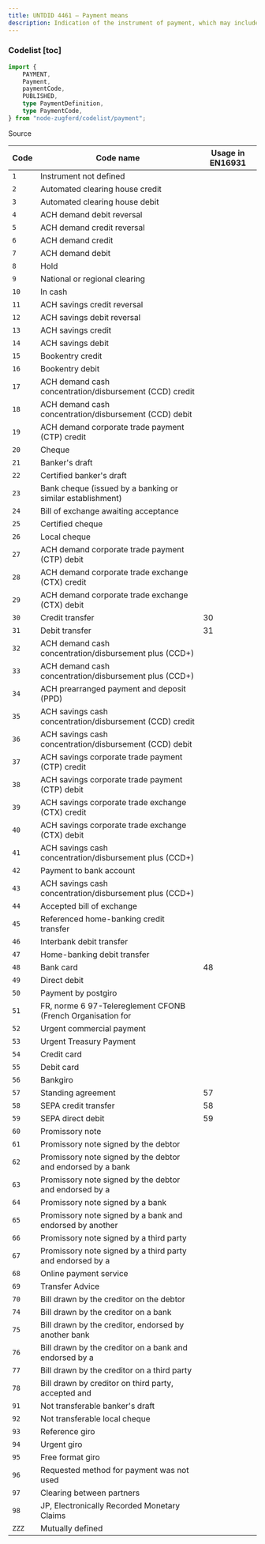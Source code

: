 ```yaml
---
title: UNTDID 4461 — Payment means
description: Indication of the instrument of payment, which may include a guarantee.
---
```



### Codelist [toc]

```ts
import {
	PAYMENT,
	Payment,
	paymentCode,
	PUBLISHED,
	type PaymentDefinition,
	type PaymentCode,
} from "node-zugferd/codelist/payment";

```

<div className="w-fit">
<Link href="https://github.com/jslno/node-zugferd/blob/main/packages/node-zugferd/scripts/codelists/payment/output.xml" rel="noreferrer noopener" target="_blank">
Source
</Link>
</div>

<table className="[&_*>_*]:mt-0! [&_*>_*]:mb-0!">
<colgroup>
<col />
<col />
<col />
</colgroup>
<thead>
<tr>
<th>
Code
</th>
<th>
Code name
</th>
<th>
Usage in EN16931
</th>
</tr>
</thead>
<tbody>
<tr>
<td>
<code>1</code>
</td>
<td>
Instrument not defined
</td>
<td>

</td>
</tr>
<tr>
<td>
<code>2</code>
</td>
<td>
Automated clearing house credit
</td>
<td>

</td>
</tr>
<tr>
<td>
<code>3</code>
</td>
<td>
Automated clearing house debit
</td>
<td>

</td>
</tr>
<tr>
<td>
<code>4</code>
</td>
<td>
ACH demand debit reversal
</td>
<td>

</td>
</tr>
<tr>
<td>
<code>5</code>
</td>
<td>
ACH demand credit reversal
</td>
<td>

</td>
</tr>
<tr>
<td>
<code>6</code>
</td>
<td>
ACH demand credit
</td>
<td>

</td>
</tr>
<tr>
<td>
<code>7</code>
</td>
<td>
ACH demand debit
</td>
<td>

</td>
</tr>
<tr>
<td>
<code>8</code>
</td>
<td>
Hold
</td>
<td>

</td>
</tr>
<tr>
<td>
<code>9</code>
</td>
<td>
National or regional clearing
</td>
<td>

</td>
</tr>
<tr>
<td>
<code>10</code>
</td>
<td>
In cash
</td>
<td>

</td>
</tr>
<tr>
<td>
<code>11</code>
</td>
<td>
ACH savings credit reversal
</td>
<td>

</td>
</tr>
<tr>
<td>
<code>12</code>
</td>
<td>
ACH savings debit reversal
</td>
<td>

</td>
</tr>
<tr>
<td>
<code>13</code>
</td>
<td>
ACH savings credit
</td>
<td>

</td>
</tr>
<tr>
<td>
<code>14</code>
</td>
<td>
ACH savings debit
</td>
<td>

</td>
</tr>
<tr>
<td>
<code>15</code>
</td>
<td>
Bookentry credit
</td>
<td>

</td>
</tr>
<tr>
<td>
<code>16</code>
</td>
<td>
Bookentry debit
</td>
<td>

</td>
</tr>
<tr>
<td>
<code>17</code>
</td>
<td>
ACH demand cash concentration/disbursement (CCD) credit
</td>
<td>

</td>
</tr>
<tr>
<td>
<code>18</code>
</td>
<td>
ACH demand cash concentration/disbursement (CCD) debit
</td>
<td>

</td>
</tr>
<tr>
<td>
<code>19</code>
</td>
<td>
ACH demand corporate trade payment (CTP) credit
</td>
<td>

</td>
</tr>
<tr>
<td>
<code>20</code>
</td>
<td>
Cheque
</td>
<td>

</td>
</tr>
<tr>
<td>
<code>21</code>
</td>
<td>
Banker's draft
</td>
<td>

</td>
</tr>
<tr>
<td>
<code>22</code>
</td>
<td>
Certified banker's draft
</td>
<td>

</td>
</tr>
<tr>
<td>
<code>23</code>
</td>
<td>
Bank cheque (issued by a banking or similar establishment)
</td>
<td>

</td>
</tr>
<tr>
<td>
<code>24</code>
</td>
<td>
Bill of exchange awaiting acceptance
</td>
<td>

</td>
</tr>
<tr>
<td>
<code>25</code>
</td>
<td>
Certified cheque
</td>
<td>

</td>
</tr>
<tr>
<td>
<code>26</code>
</td>
<td>
Local cheque
</td>
<td>

</td>
</tr>
<tr>
<td>
<code>27</code>
</td>
<td>
ACH demand corporate trade payment (CTP) debit
</td>
<td>

</td>
</tr>
<tr>
<td>
<code>28</code>
</td>
<td>
ACH demand corporate trade exchange (CTX) credit
</td>
<td>

</td>
</tr>
<tr>
<td>
<code>29</code>
</td>
<td>
ACH demand corporate trade exchange (CTX) debit
</td>
<td>

</td>
</tr>
<tr>
<td>
<code>30</code>
</td>
<td>
Credit transfer
</td>
<td>
30
</td>
</tr>
<tr>
<td>
<code>31</code>
</td>
<td>
Debit transfer
</td>
<td>
31
</td>
</tr>
<tr>
<td>
<code>32</code>
</td>
<td>
ACH demand cash concentration/disbursement plus (CCD+)
</td>
<td>

</td>
</tr>
<tr>
<td>
<code>33</code>
</td>
<td>
ACH demand cash concentration/disbursement plus (CCD+)
</td>
<td>

</td>
</tr>
<tr>
<td>
<code>34</code>
</td>
<td>
ACH prearranged payment and deposit (PPD)
</td>
<td>

</td>
</tr>
<tr>
<td>
<code>35</code>
</td>
<td>
ACH savings cash concentration/disbursement (CCD) credit
</td>
<td>

</td>
</tr>
<tr>
<td>
<code>36</code>
</td>
<td>
ACH savings cash concentration/disbursement (CCD) debit
</td>
<td>

</td>
</tr>
<tr>
<td>
<code>37</code>
</td>
<td>
ACH savings corporate trade payment (CTP) credit
</td>
<td>

</td>
</tr>
<tr>
<td>
<code>38</code>
</td>
<td>
ACH savings corporate trade payment (CTP) debit
</td>
<td>

</td>
</tr>
<tr>
<td>
<code>39</code>
</td>
<td>
ACH savings corporate trade exchange (CTX) credit
</td>
<td>

</td>
</tr>
<tr>
<td>
<code>40</code>
</td>
<td>
ACH savings corporate trade exchange (CTX) debit
</td>
<td>

</td>
</tr>
<tr>
<td>
<code>41</code>
</td>
<td>
ACH savings cash concentration/disbursement plus (CCD+)
</td>
<td>

</td>
</tr>
<tr>
<td>
<code>42</code>
</td>
<td>
Payment to bank account
</td>
<td>

</td>
</tr>
<tr>
<td>
<code>43</code>
</td>
<td>
ACH savings cash concentration/disbursement plus (CCD+)
</td>
<td>

</td>
</tr>
<tr>
<td>
<code>44</code>
</td>
<td>
Accepted bill of exchange
</td>
<td>

</td>
</tr>
<tr>
<td>
<code>45</code>
</td>
<td>
Referenced home-banking credit transfer
</td>
<td>

</td>
</tr>
<tr>
<td>
<code>46</code>
</td>
<td>
Interbank debit transfer
</td>
<td>

</td>
</tr>
<tr>
<td>
<code>47</code>
</td>
<td>
Home-banking debit transfer
</td>
<td>

</td>
</tr>
<tr>
<td>
<code>48</code>
</td>
<td>
Bank card
</td>
<td>
48
</td>
</tr>
<tr>
<td>
<code>49</code>
</td>
<td>
Direct debit
</td>
<td>

</td>
</tr>
<tr>
<td>
<code>50</code>
</td>
<td>
Payment by postgiro
</td>
<td>

</td>
</tr>
<tr>
<td>
<code>51</code>
</td>
<td>
FR, norme 6 97-Telereglement CFONB (French Organisation for
</td>
<td>

</td>
</tr>
<tr>
<td>
<code>52</code>
</td>
<td>
Urgent commercial payment
</td>
<td>

</td>
</tr>
<tr>
<td>
<code>53</code>
</td>
<td>
Urgent Treasury Payment
</td>
<td>

</td>
</tr>
<tr>
<td>
<code>54</code>
</td>
<td>
Credit card
</td>
<td>

</td>
</tr>
<tr>
<td>
<code>55</code>
</td>
<td>
Debit card
</td>
<td>

</td>
</tr>
<tr>
<td>
<code>56</code>
</td>
<td>
Bankgiro
</td>
<td>

</td>
</tr>
<tr>
<td>
<code>57</code>
</td>
<td>
Standing agreement
</td>
<td>
57
</td>
</tr>
<tr>
<td>
<code>58</code>
</td>
<td>
SEPA credit transfer
</td>
<td>
58
</td>
</tr>
<tr>
<td>
<code>59</code>
</td>
<td>
SEPA direct debit
</td>
<td>
59
</td>
</tr>
<tr>
<td>
<code>60</code>
</td>
<td>
Promissory note
</td>
<td>

</td>
</tr>
<tr>
<td>
<code>61</code>
</td>
<td>
Promissory note signed by the debtor
</td>
<td>

</td>
</tr>
<tr>
<td>
<code>62</code>
</td>
<td>
Promissory note signed by the debtor and endorsed by a bank
</td>
<td>

</td>
</tr>
<tr>
<td>
<code>63</code>
</td>
<td>
Promissory note signed by the debtor and endorsed by a
</td>
<td>

</td>
</tr>
<tr>
<td>
<code>64</code>
</td>
<td>
Promissory note signed by a bank
</td>
<td>

</td>
</tr>
<tr>
<td>
<code>65</code>
</td>
<td>
Promissory note signed by a bank and endorsed by another
</td>
<td>

</td>
</tr>
<tr>
<td>
<code>66</code>
</td>
<td>
Promissory note signed by a third party
</td>
<td>

</td>
</tr>
<tr>
<td>
<code>67</code>
</td>
<td>
Promissory note signed by a third party and endorsed by a
</td>
<td>

</td>
</tr>
<tr>
<td>
<code>68</code>
</td>
<td>
Online payment service
</td>
<td>

</td>
</tr>
<tr>
<td>
<code>69</code>
</td>
<td>
Transfer Advice
</td>
<td>

</td>
</tr>
<tr>
<td>
<code>70</code>
</td>
<td>
Bill drawn by the creditor on the debtor
</td>
<td>

</td>
</tr>
<tr>
<td>
<code>74</code>
</td>
<td>
Bill drawn by the creditor on a bank
</td>
<td>

</td>
</tr>
<tr>
<td>
<code>75</code>
</td>
<td>
Bill drawn by the creditor, endorsed by another bank
</td>
<td>

</td>
</tr>
<tr>
<td>
<code>76</code>
</td>
<td>
Bill drawn by the creditor on a bank and endorsed by a
</td>
<td>

</td>
</tr>
<tr>
<td>
<code>77</code>
</td>
<td>
Bill drawn by the creditor on a third party
</td>
<td>

</td>
</tr>
<tr>
<td>
<code>78</code>
</td>
<td>
Bill drawn by creditor on third party, accepted and
</td>
<td>

</td>
</tr>
<tr>
<td>
<code>91</code>
</td>
<td>
Not transferable banker's draft
</td>
<td>

</td>
</tr>
<tr>
<td>
<code>92</code>
</td>
<td>
Not transferable local cheque
</td>
<td>

</td>
</tr>
<tr>
<td>
<code>93</code>
</td>
<td>
Reference giro
</td>
<td>

</td>
</tr>
<tr>
<td>
<code>94</code>
</td>
<td>
Urgent giro
</td>
<td>

</td>
</tr>
<tr>
<td>
<code>95</code>
</td>
<td>
Free format giro
</td>
<td>

</td>
</tr>
<tr>
<td>
<code>96</code>
</td>
<td>
Requested method for payment was not used
</td>
<td>

</td>
</tr>
<tr>
<td>
<code>97</code>
</td>
<td>
Clearing between partners
</td>
<td>

</td>
</tr>
<tr>
<td>
<code>98</code>
</td>
<td>
JP, Electronically Recorded Monetary Claims
</td>
<td>

</td>
</tr>
<tr>
<td>
<code>ZZZ</code>
</td>
<td>
Mutually defined
</td>
<td>

</td>
</tr>
</tbody>
</table>

